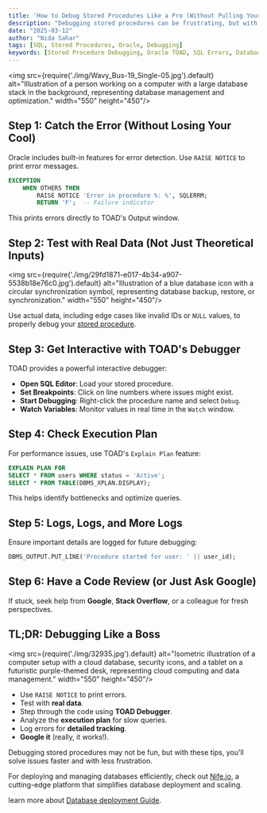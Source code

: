 ```yaml
---
title: 'How to Debug Stored Procedures Like a Pro (Without Pulling Your Hair Out)'
description: "Debugging stored procedures can be frustrating, but with the right tools and techniques, you can make the process smooth and efficient. This guide walks you through step-by-step methods to catch errors, test with real data, leverage TOAD's debugger, analyze execution plans, and utilize logs to troubleshoot Oracle stored procedures effectively."
date: "2025-03-12"
author: "Nida Sahar"
tags: [SQL, Stored Procedures, Oracle, Debugging]
keywords: [Stored Procedure Debugging, Oracle TOAD, SQL Errors, Database Debugging, SQL Performance, Execution Plan Analysis, SQL Best Practices, PL/SQL Debugging]
---
```


<img src={require('./img/Wavy_Bus-19_Single-05.jpg').default} alt="Illustration of a person working on a computer with a large database stack in the background, representing database management and optimization." width="550" height="450"/>
<br/>


## Step 1: Catch the Error (Without Losing Your Cool)
Oracle includes built-in features for error detection. Use `RAISE NOTICE` to print error messages.

```sql
EXCEPTION
    WHEN OTHERS THEN
        RAISE NOTICE 'Error in procedure %: %', SQLERRM;
        RETURN 'F';  -- Failure indicator
```

This prints errors directly to TOAD's Output window.

## Step 2: Test with Real Data (Not Just Theoretical Inputs)

<img src={require('./img/29fd1871-e017-4b34-a907-5538b18e76c0.jpg').default} alt="Illustration of a blue database icon with a circular synchronization symbol, representing database backup, restore, or synchronization." width="550" height="450"/>
<br/>


Use actual data, including edge cases like invalid IDs or `NULL` values, to properly debug your [stored procedure](https://www.w3schools.com/sql/sql_stored_procedures.asp).

## Step 3: Get Interactive with TOAD's Debugger

TOAD provides a powerful interactive debugger:

- **Open SQL Editor**: Load your stored procedure.
- **Set Breakpoints**: Click on line numbers where issues might exist.
- **Start Debugging**: Right-click the procedure name and select `Debug`.
- **Watch Variables**: Monitor values in real time in the `Watch` window.

## Step 4: Check Execution Plan

For performance issues, use TOAD's `Explain Plan` feature:

```sql
EXPLAIN PLAN FOR
SELECT * FROM users WHERE status = 'Active';
SELECT * FROM TABLE(DBMS_XPLAN.DISPLAY);
```

This helps identify bottlenecks and optimize queries.

## Step 5: Logs, Logs, and More Logs

Ensure important details are logged for future debugging:

```sql
DBMS_OUTPUT.PUT_LINE('Procedure started for user: ' || user_id);
```

## Step 6: Have a Code Review (or Just Ask Google)

If stuck, seek help from **Google**, **Stack Overflow**, or a colleague for fresh perspectives.

## TL;DR: Debugging Like a Boss

<img src={require('./img/32935.jpg').default} alt="Isometric illustration of a computer setup with a cloud database, security icons, and a tablet on a futuristic purple-themed desk, representing cloud computing and data management." width="550" height="450"/>
<br/>


- Use `RAISE NOTICE` to print errors.
- Test with **real data**.
- Step through the code using **TOAD Debugger**.
- Analyze the **execution plan** for slow queries.
- Log errors for **detailed tracking**.
- **Google it** (really, it works!).

Debugging stored procedures may not be fun, but with these tips, you'll solve issues faster and with less frustration. 


For deploying and managing databases efficiently, check out [Nife.io](https://nife.io/), a cutting-edge platform that simplifies database deployment and scaling.

learn more about [Database deployment Guide](https://docs.nife.io/docs/UI-Guide/database). 